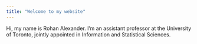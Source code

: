 ```yaml
---
title: "Welcome to my website"
---
```


Hi, my name is Rohan Alexander. I'm an assistant professor at the University of Toronto, jointly appointed in Information and Statistical Sciences.